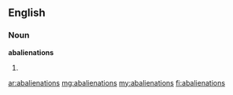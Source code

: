 ==English==

===Noun===
'''abalienations'''

# {{plural of|[[abalienation]]}}

[[ar:abalienations]]
[[mg:abalienations]]
[[my:abalienations]]
[[fi:abalienations]]
